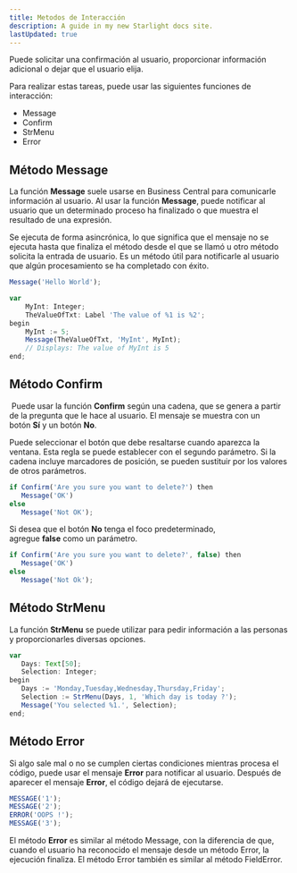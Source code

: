 ```yaml
---
title: Metodos de Interacción
description: A guide in my new Starlight docs site.
lastUpdated: true
---
```


Puede solicitar una confirmación al usuario, proporcionar información adicional o dejar que el usuario elija.

Para realizar estas tareas, puede usar las siguientes funciones de interacción:

- Message
- Confirm
- StrMenu
- Error

## Método Message

La función **Message** suele usarse en Business Central para comunicarle información al usuario. Al usar la función **Message**, puede notificar al usuario que un determinado proceso ha finalizado o que muestra el resultado de una expresión.

Se ejecuta de forma asincrónica, lo que significa que el mensaje no se ejecuta hasta que finaliza el método desde el que se llamó u otro método solicita la entrada de usuario. Es un método útil para notificarle al usuario que algún procesamiento se ha completado con éxito.

```jsx
Message('Hello World');
```

```jsx
var
    MyInt: Integer;
    TheValueOfTxt: Label 'The value of %1 is %2';
begin
    MyInt := 5;
    Message(TheValueOfTxt, 'MyInt', MyInt);
    // Displays: The value of MyInt is 5
end;
```

## Método Confirm

 Puede usar la función **Confirm** según una cadena, que se genera a partir de la pregunta que le hace al usuario. El mensaje se muestra con un botón **Sí** y un botón **No**.

Puede seleccionar el botón que debe resaltarse cuando aparezca la ventana. Esta regla se puede establecer con el segundo parámetro. Si la cadena incluye marcadores de posición, se pueden sustituir por los valores de otros parámetros.

```jsx
if Confirm('Are you sure you want to delete?') then
   Message('OK')
else
   Message('Not OK');
```

Si desea que el botón **No** tenga el foco predeterminado, agregue **false** como un parámetro.

```jsx
if Confirm('Are you sure you want to delete?', false) then
   Message('OK')
else
   Message('Not Ok');
```

## Método StrMenu

La función **StrMenu** se puede utilizar para pedir información a las personas y proporcionarles diversas opciones.

```jsx
var
   Days: Text[50];
   Selection: Integer;
begin
   Days := 'Monday,Tuesday,Wednesday,Thursday,Friday';
   Selection := StrMenu(Days, 1, 'Which day is today ?');
   Message('You selected %1.', Selection);
end;
```

## Método Error

Si algo sale mal o no se cumplen ciertas condiciones mientras procesa el código, puede usar el mensaje **Error** para notificar al usuario. Después de aparecer el mensaje **Error**, el código dejará de ejecutarse.

```jsx
MESSAGE('1');
MESSAGE('2');
ERROR('OOPS !');
MESSAGE('3');
```

El método **Error** es similar al método Message, con la diferencia de que, cuando el usuario ha reconocido el mensaje desde un método Error, la ejecución finaliza. El método Error también es similar al método FieldError.